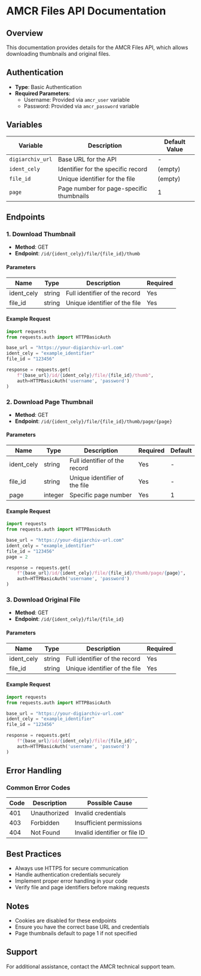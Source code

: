 # AMCR Files API Documentation

## Overview
This documentation provides details for the AMCR Files API, which allows downloading thumbnails and original files.

## Authentication
- **Type**: Basic Authentication
- **Required Parameters**:
  - Username: Provided via `amcr_user` variable
  - Password: Provided via `amcr_password` variable

## Variables
| Variable | Description | Default Value |
|----------|-------------|---------------|
| `digiarchiv_url` | Base URL for the API | - |
| `ident_cely` | Identifier for the specific record | (empty) |
| `file_id` | Unique identifier for the file | (empty) |
| `page` | Page number for page-specific thumbnails | 1 |

## Endpoints

### 1. Download Thumbnail
- **Method**: GET
- **Endpoint**: `/id/{ident_cely}/file/{file_id}/thumb`

#### Parameters
| Name | Type | Description | Required |
|------|------|-------------|----------|
| ident_cely | string | Full identifier of the record | Yes |
| file_id | string | Unique identifier of the file | Yes |

#### Example Request
```python
import requests
from requests.auth import HTTPBasicAuth

base_url = "https://your-digiarchiv-url.com"
ident_cely = "example_identifier"
file_id = "123456"

response = requests.get(
    f"{base_url}/id/{ident_cely}/file/{file_id}/thumb",
    auth=HTTPBasicAuth('username', 'password')
)
```

### 2. Download Page Thumbnail
- **Method**: GET
- **Endpoint**: `/id/{ident_cely}/file/{file_id}/thumb/page/{page}`

#### Parameters
| Name | Type | Description | Required | Default |
|------|------|-------------|----------|---------|
| ident_cely | string | Full identifier of the record | Yes | - |
| file_id | string | Unique identifier of the file | Yes | - |
| page | integer | Specific page number | Yes | 1 |

#### Example Request
```python
import requests
from requests.auth import HTTPBasicAuth

base_url = "https://your-digiarchiv-url.com"
ident_cely = "example_identifier"
file_id = "123456"
page = 2

response = requests.get(
    f"{base_url}/id/{ident_cely}/file/{file_id}/thumb/page/{page}",
    auth=HTTPBasicAuth('username', 'password')
)
```

### 3. Download Original File
- **Method**: GET
- **Endpoint**: `/id/{ident_cely}/file/{file_id}`

#### Parameters
| Name | Type | Description | Required |
|------|------|-------------|----------|
| ident_cely | string | Full identifier of the record | Yes |
| file_id | string | Unique identifier of the file | Yes |

#### Example Request
```python
import requests
from requests.auth import HTTPBasicAuth

base_url = "https://your-digiarchiv-url.com"
ident_cely = "example_identifier"
file_id = "123456"

response = requests.get(
    f"{base_url}/id/{ident_cely}/file/{file_id}",
    auth=HTTPBasicAuth('username', 'password')
)
```

## Error Handling

### Common Error Codes
| Code | Description | Possible Cause |
|------|-------------|----------------|
| 401 | Unauthorized | Invalid credentials |
| 403 | Forbidden | Insufficient permissions |
| 404 | Not Found | Invalid identifier or file ID |

## Best Practices
- Always use HTTPS for secure communication
- Handle authentication credentials securely
- Implement proper error handling in your code
- Verify file and page identifiers before making requests

## Notes
- Cookies are disabled for these endpoints
- Ensure you have the correct base URL and credentials
- Page thumbnails default to page 1 if not specified

## Support
For additional assistance, contact the AMCR technical support team.
